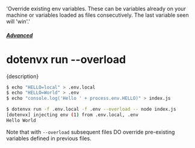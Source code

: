   'Override existing env variables. These can be variables already on your machine or variables loaded as files consecutively. The last variable seen will \'win\'.'

##### [Advanced](/docs/advanced)
# dotenvx run --overload

<p className="lead">{description}</p>

```sh
$ echo "HELLO=local" > .env.local
$ echo "HELLO=World" > .env
$ echo "console.log('Hello ' + process.env.HELLO)" > index.js

$ dotenvx run -f .env.local -f .env --overload -- node index.js
[dotenvx] injecting env (1) from .env.local, .env
Hello World
```

Note that with `--overload` subsequent files DO override pre-existing variables defined in previous files.
